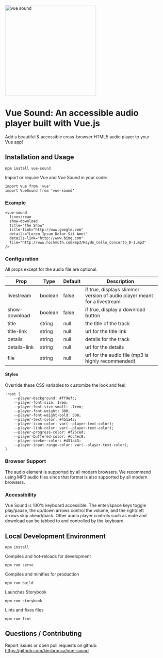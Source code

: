 
<Meta title="Introduction" />

<img width="300" src="https://raw.githubusercontent.com/kimlarocca/vue-sound/main/public/logo.png" alt="vue sound" />

# Vue Sound: An accessible audio player built with Vue.js

Add a beautiful & accessible cross-browser HTML5 audio player to your Vue app!

## Installation and Usage

```
npm install vue-sound
```

Import or require Vue and Vue Sound in your code:

```
import Vue from 'vue'
import VueSound from 'vue-sound'
```

### Example

```
<vue-sound
  livestream
  show-download
  title="The Show"
  title-link="http://www.google.com"
  details="Lorem Ipsum Dolor Sit Amet"
  details-link="http://www.bing.com"
  file="http://www.hochmuth.com/mp3/Haydn_Cello_Concerto_D-1.mp3"
/>
```

### Configuration

All props except for the audio file are optional.

Prop | Type | Default | Description
--- | --- | --- | ---
livestream | boolean | false | if true, displays slimmer version of audio player meant for a livestream
show-download | boolean | false | if true, display a download button
title | string | null | the title of the track
title-link | string | null | url for the title link
details | string | null | details for the track
details-link | string | null | url for the details
file | string | null | url for the audio file (mp3 is highly recommended)

#### Styles

Override these CSS variables to customize the look and feel:

```
:root {
    --player-background: #ff9efc;
    --player-font-size: 1rem;
    --player-font-size-small: .7rem;
    --player-font-weight: 300;
    --player-font-weight-bold: 500;
    --player-text-color: #451a43;
    --player-icon-color: var(--player-text-color);
    --player-link-color: var(--player-text-color);
    --player-progress-color: #f25ced;
    --player-buffered-color: #cc4ec8;
    --player-seeker-color: #451a43;
    --player-input-range-color: var(--player-text-color);
}
```

### Browser Support

The audio element is supported by all modern browsers. We recommend using MP3 audio files since that format is also supported by all modern browsers.

### Accessibility

Vue Sound is 100% keyboard accessible. The enter/space keys toggle play/pause, the up/down arrows control the volume, and the right/left arrows skip ahead/back. Other audio player controls such as mute and download can be tabbed to and controlled by the keyboard.

## Local Development Environment

```
npm install
```

Compiles and hot-reloads for development
```
npm run serve
```

Compiles and minifies for production
```
npm run build
```

Launches Storybook
```
npm run storybook
```

Lints and fixes files
```
npm run lint
```

## Questions / Contributing

Report issues or open pull requests on github: https://github.com/kimlarocca/vue-sound
